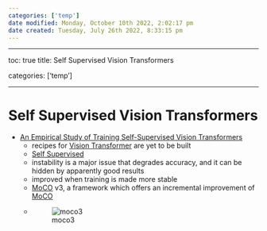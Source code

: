 ```yaml
---
categories: ['temp']
date modified: Monday, October 10th 2022, 2:02:17 pm
date created: Tuesday, July 26th 2022, 8:33:15 pm
---
```


---

toc: true
title: Self Supervised Vision Transformers

categories: ['temp']

---

# Self Supervised Vision Transformers
- [An Empirical Study of Training Self-Supervised Vision Transformers](https://arxiv.org/abs/2104.02057)
	- recipes for [Vision Transformer](Vision%20Transformer.qmd) are yet to be built
	- [Self Supervised](Self%20Supervised.qmd)
	- instability is a major issue that degrades accuracy, and it can be hidden by apparently good results
	- improved when training is made more stable
	- [MoCO](MoCO.qmd) v3, a framework which offers an incremental improvement of [MoCO](MoCO.qmd)
	- ![moco3](images/moco3.jpg)



